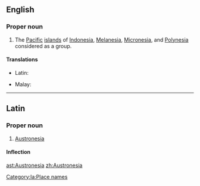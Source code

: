 ==English==

===Proper noun===
{{wikipedia}}
{{en-proper noun}}

# The [[Pacific]] [[island]]s of [[Indonesia]], [[Melanesia]], [[Micronesia]], and [[Polynesia]] considered as a group.

====Translations====
{{trans-top|group of islands}}
* Latin: {{t-|la|Austronesia}}
{{trans-mid}}
* Malay: {{t-|ms|Austronesia}}
{{trans-bottom}}

----

==Latin==

===Proper noun===
{{la-proper noun|Austronesia|Austronesiae|Austronesiae|f|first}}

# [[#English|Austronesia]]

====Inflection====
{{la-decl-1st-loc|num=sg|Austronesi}}

[[Category:la:Place names]]

[[ast:Austronesia]]
[[zh:Austronesia]]